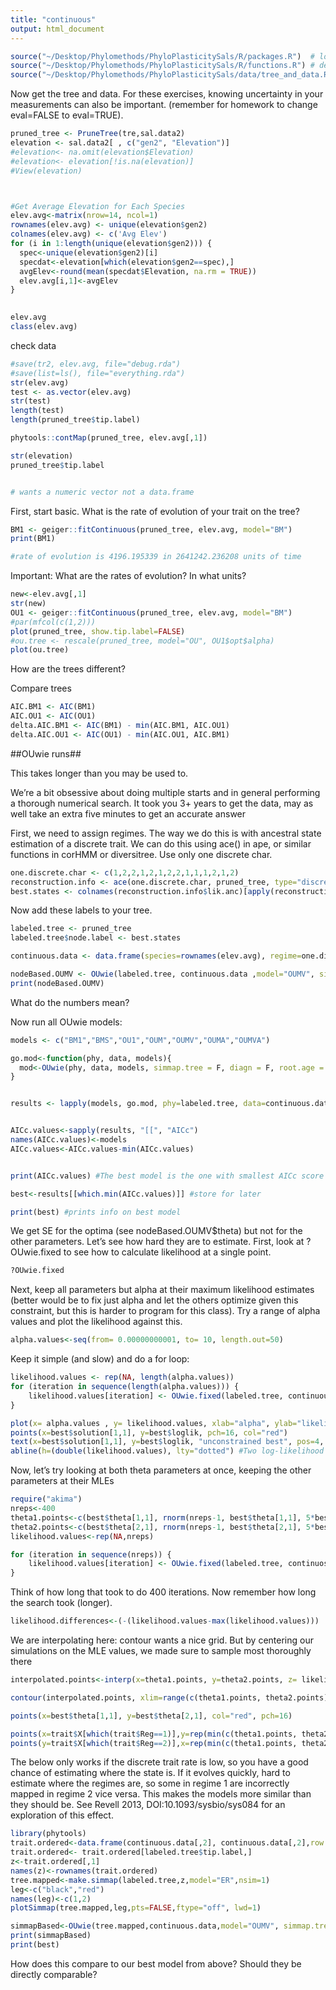 ```yaml
---
title: "continuous"
output: html_document
---
```



```r
source("~/Desktop/Phylomethods/PhyloPlasticitySals/R/packages.R")  # loads packages
source("~/Desktop/Phylomethods/PhyloPlasticitySals/R/functions.R") # defines the create_plot() function
source("~/Desktop/Phylomethods/PhyloPlasticitySals/data/tree_and_data.R") # clean data 

```
Now get the tree and data. For these exercises, knowing uncertainty in your measurements can also be important. (remember for homework to change eval=FALSE to eval=TRUE).
```r

pruned_tree <- PruneTree(tre,sal.data2)
elevation <- sal.data2[ , c("gen2", "Elevation")]
#elevation<- na.omit(elevation$Elevation)
#elevation<- elevation[!is.na(elevation)]
#View(elevation)



#Get Average Elevation for Each Species
elev.avg<-matrix(nrow=14, ncol=1)
rownames(elev.avg) <- unique(elevation$gen2)
colnames(elev.avg) <- c('Avg Elev')
for (i in 1:length(unique(elevation$gen2))) {
  spec<-unique(elevation$gen2)[i]
  specdat<-elevation[which(elevation$gen2==spec),]
  avgElev<-round(mean(specdat$Elevation, na.rm = TRUE))
  elev.avg[i,1]<-avgElev
}
 

elev.avg
class(elev.avg)


```

check data 
```r
#save(tr2, elev.avg, file="debug.rda")
#save(list=ls(), file="everything.rda")
str(elev.avg)
test <- as.vector(elev.avg)
str(test)
length(test)
length(pruned_tree$tip.label)

phytools::contMap(pruned_tree, elev.avg[,1])

str(elevation)
pruned_tree$tip.label


# wants a numeric vector not a data.frame
```


First, start basic. What is the rate of evolution of your trait on the tree?
```r
BM1 <- geiger::fitContinuous(pruned_tree, elev.avg, model="BM")
print(BM1)

#rate of evolution is 4196.195339 in 2641242.236208 units of time
```

Important: What are the rates of evolution? In what units?
```r
new<-elev.avg[,1]
str(new)
OU1 <- geiger::fitContinuous(pruned_tree, elev.avg, model="BM")
#par(mfcol(c(1,2)))
plot(pruned_tree, show.tip.label=FALSE)
#ou.tree <- rescale(pruned_tree, model="OU", OU1$opt$alpha) 
plot(ou.tree)
```

How are the trees different?

Compare trees
```r
AIC.BM1 <- AIC(BM1)
AIC.OU1 <- AIC(OU1)
delta.AIC.BM1 <- AIC(BM1) - min(AIC.BM1, AIC.OU1)
delta.AIC.OU1 <- AIC(OU1) - min(AIC.OU1, AIC.BM1)
```

##OUwie runs##

This takes longer than you may be used to.

We’re a bit obsessive about doing multiple starts and in general performing a thorough numerical search. It took you 3+ years to get the data, may as well take an extra five minutes to get an accurate answer

First, we need to assign regimes. The way we do this is with ancestral state estimation of a discrete trait. We can do this using ace() in ape, or similar functions in corHMM or diversitree. Use only one discrete char.
```r
one.discrete.char <- c(1,2,2,1,2,1,2,2,1,1,1,2,1,2)
reconstruction.info <- ace(one.discrete.char, pruned_tree, type="discrete", method="ML", CI=TRUE)
best.states <- colnames(reconstruction.info$lik.anc)[apply(reconstruction.info$lik.anc, 1, which.max)]


```
Now add these labels to your tree.
```r
labeled.tree <- pruned_tree
labeled.tree$node.label <- best.states

continuous.data <- data.frame(species=rownames(elev.avg), regime=one.discrete.char, trait=elev.avg[,1])

nodeBased.OUMV <- OUwie(labeled.tree, continuous.data ,model="OUMV", simmap.tree=FALSE, diagn=FALSE, ub=Inf)
print(nodeBased.OUMV)
```

What do the numbers mean? 

Now run all OUwie models:
```r
models <- c("BM1","BMS","OU1","OUM","OUMV","OUMA","OUMVA")

go.mod<-function(phy, data, models){
  mod<-OUwie(phy, data, models, simmap.tree = F, diagn = F, root.age = NULL, ub=Inf)
}


results <- lapply(models, go.mod, phy=labeled.tree, data=continuous.data)


AICc.values<-sapply(results, "[[", "AICc")
names(AICc.values)<-models
AICc.values<-AICc.values-min(AICc.values)


print(AICc.values) #The best model is the one with smallest AICc score

best<-results[[which.min(AICc.values)]] #store for later

print(best) #prints info on best model
```

We get SE for the optima (see nodeBased.OUMV$theta) but not for the other parameters. Let’s see how hard they are to estimate. First, look at ?OUwie.fixed to see how to calculate likelihood at a single point.
```r
?OUwie.fixed
```

Next, keep all parameters but alpha at their maximum likelihood estimates (better would be to fix just alpha and let the others optimize given this constraint, but this is harder to program for this class). Try a range of alpha values and plot the likelihood against this.
```r
alpha.values<-seq(from= 0.00000000001, to= 10, length.out=50)
```

Keep it simple (and slow) and do a for loop:
```r
likelihood.values <- rep(NA, length(alpha.values))
for (iteration in sequence(length(alpha.values))) {
    likelihood.values[iteration] <- OUwie.fixed(labeled.tree, continuous.data, model="OUMV", alpha=rep(alpha.values[iteration],2), sigma.sq=best$solution[2,], theta=best$theta[,1],root.age=FALSE)$loglik
}

plot(x= alpha.values , y= likelihood.values, xlab="alpha", ylab="likelihood", type="l", bty="n", ylim= c(min(likelihood.values),best$loglik))
points(x=best$solution[1,1], y=best$loglik, pch=16, col="red")
text(x=best$solution[1,1], y=best$loglik, "unconstrained best", pos=4, col="red")
abline(h=(double(likelihood.values), lty="dotted") #Two log-likelihood
```


Now, let’s try looking at both theta parameters at once, keeping the other parameters at their MLEs
```r
require("akima")
nreps<-400
theta1.points<-c(best$theta[1,1], rnorm(nreps-1, best$theta[1,1], 5*best$theta[1,2])) #center on optimal value, have extra variance
theta2.points<-c(best$theta[2,1], rnorm(nreps-1, best$theta[2,1], 5*best$theta[2,2])) #center on optimal value, have extra variance
likelihood.values<-rep(NA,nreps)

for (iteration in sequence(nreps)) {
    likelihood.values[iteration] <- OUwie.fixed(labeled.tree, continuos.data, model="OUMV", alpha=best$solution[1,], sigma.sq=best$solution[2,], theta=c(theta1.points[iteration], theta2.points[iteration]))$loglik
}
```

Think of how long that took to do 400 iterations. Now remember how long the search took (longer).
```r
likelihood.differences<-(-(likelihood.values-max(likelihood.values)))
```

We are interpolating here: contour wants a nice grid. But by centering our simulations on the MLE values, we made sure to sample most thoroughly there
```r
interpolated.points<-interp(x=theta1.points, y=theta2.points, z= likelihood.differences, linear=FALSE, extrap=TRUE, xo=seq(min(theta1.points), max(theta1.points), length = 400), yo=seq(min(theta2.points), max(theta2.points), length = 400))

contour(interpolated.points, xlim=range(c(theta1.points, theta2.points)),ylim=range(c(theta1.points, theta2.points)), xlab="Theta 1", ylab="Theta 2", levels=c(2,5,10),add=FALSE,lwd=1, bty="n", asp=1)

points(x=best$theta[1,1], y=best$theta[2,1], col="red", pch=16)

points(x=trait$X[which(trait$Reg==1)],y=rep(min(c(theta1.points, theta2.points)), length(which(trait$Reg==1))), pch=18, col=rgb(0,0,0,.3)) #the tip values in regime 1, plotted along x axis
points(y=trait$X[which(trait$Reg==2)],x=rep(min(c(theta1.points, theta2.points)), length(which(trait$Reg==2))), pch=18, col=rgb(0,0,0,.3)) #the tip values in regime 2, plotted along y axis
```

The below only works if the discrete trait rate is low, so you have a good chance of estimating where the state is. If it evolves quickly, hard to estimate where the regimes are, so some in regime 1 are incorrectly mapped in regime 2 vice versa. This makes the models more similar than they should be. See Revell 2013, DOI:10.1093/sysbio/sys084 for an exploration of this effect.
```r
library(phytools)
trait.ordered<-data.frame(continuous.data[,2], continuous.data[,2],row.names=continuous.data[,1])
trait.ordered<- trait.ordered[labeled.tree$tip.label,]
z<-trait.ordered[,1]
names(z)<-rownames(trait.ordered)
tree.mapped<-make.simmap(labeled.tree,z,model="ER",nsim=1)
leg<-c("black","red")
names(leg)<-c(1,2)
plotSimmap(tree.mapped,leg,pts=FALSE,ftype="off", lwd=1)

simmapBased<-OUwie(tree.mapped,continuous.data,model="OUMV", simmap.tree=TRUE, diagn=FALSE)
print(simmapBased)
print(best)
```

How does this compare to our best model from above? Should they be directly comparable?
